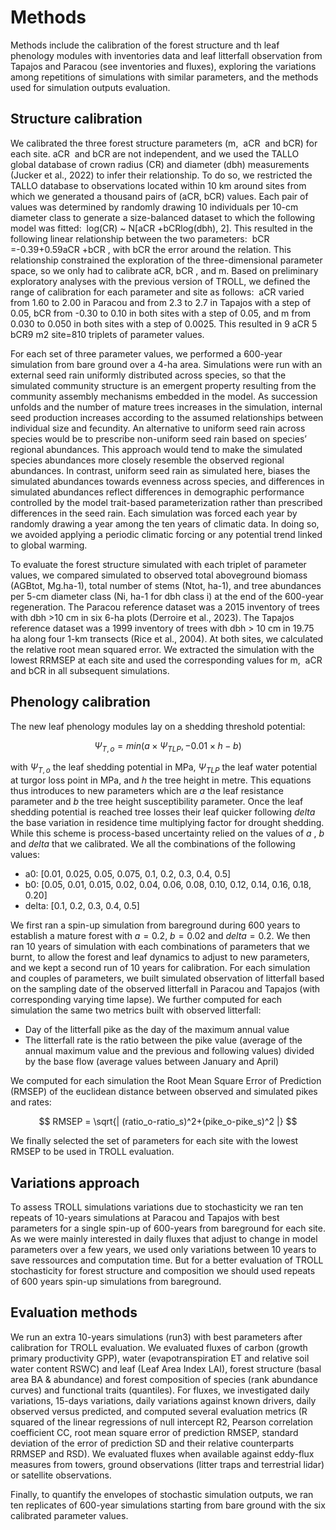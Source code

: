 # Methods

Methods include the calibration of the forest structure and th leaf phenology modules with inventories data and leaf litterfall observation from Tapajos and Paracou (see inventories and fluxes), exploring the variations among repetitions of simulations with similar parameters, and the methods used for simulation outputs evaluation.

## Structure calibration

We calibrated the three forest structure parameters (m,  aCR  and bCR) for each site. aCR  and bCR are not independent, and we used the TALLO global database of crown radius (CR) and diameter (dbh) measurements (Jucker et al., 2022) to infer their relationship. To do so, we restricted the TALLO database to observations located within 10 km around sites from which we generated a thousand pairs of (aCR, bCR) values. Each pair of values was determined by randomly drawing 10 individuals per 10-cm diameter class to generate a size-balanced dataset to which the following model was fitted:  log(CR) \~ N\[aCR +bCRlog(dbh), 2\]. This resulted in the following linear relationship between the two parameters:  bCR =-0.39+0.59aCR +bCR , with bCR the error around the relation. This relationship constrained the exploration of the three-dimensional parameter space, so we only had to calibrate aCR, bCR , and m. Based on preliminary exploratory analyses with the previous version of TROLL, we defined the range of calibration for each parameter and site as follows:  aCR varied from 1.60 to 2.00 in Paracou and from 2.3 to 2.7 in Tapajos with a step of 0.05, bCR from -0.30 to 0.10 in both sites with a step of 0.05, and m from 0.030 to 0.050 in both sites with a step of 0.0025. This resulted in 9 aCR 5 bCR9 m2 site=810 triplets of parameter values. 

For each set of three parameter values, we performed a 600-year simulation from bare ground over a 4-ha area. Simulations were run with an external seed rain uniformly distributed across species, so that the simulated community structure is an emergent property resulting from the community assembly mechanisms embedded in the model. As succession unfolds and the number of mature trees increases in the simulation, internal seed production increases according to the assumed relationships between individual size and fecundity. An alternative to uniform seed rain across species would be to prescribe non-uniform seed rain based on species' regional abundances. This approach would tend to make the simulated species abundances more closely resemble the observed regional abundances. In contrast, uniform seed rain as simulated here, biases the simulated abundances towards evenness across species, and differences in simulated abundances reflect differences in demographic performance controlled by the model trait-based parameterization rather than prescribed differences in the seed rain. Each simulation was forced each year by randomly drawing a year among the ten years of climatic data. In doing so, we avoided applying a periodic climatic forcing or any potential trend linked to global warming.

To evaluate the forest structure simulated with each triplet of parameter values, we compared simulated to observed total aboveground biomass (AGBtot, Mg.ha-1), total number of stems (Ntot, ha-1), and tree abundances per 5-cm diameter class (Ni, ha-1 for dbh class i) at the end of the 600-year regeneration. The Paracou reference dataset was a 2015 inventory of trees with dbh \>10 cm in six 6-ha plots (Derroire et al., 2023). The Tapajos reference dataset was a 1999 inventory of trees with dbh \> 10 cm in 19.75 ha along four 1-km transects (Rice et al., 2004). At both sites, we calculated the relative root mean squared error. We extracted the simulation with the lowest RRMSEP at each site and used the corresponding values for m,  aCR  and bCR in all subsequent simulations.

## Phenology calibration

The new leaf phenology modules lay on a shedding threshold potential:

$$
\Psi_{T,o}=min(a \times \Psi_{TLP}, -0.01\times h-b)
$$

with $\Psi_{T,o}$ the leaf shedding potential in MPa, $\Psi_{TLP}$ the leaf water potential at turgor loss point in MPa, and $h$ the tree height in metre. This equations thus introduces to new parameters which are $a$ the leaf resistance parameter and $b$ the tree height susceptibility parameter. Once the leaf shedding potential is reached tree losses their leaf quicker following $delta$ the base variation in residence time multiplying factor for drought shedding. While this scheme is process-based uncertainty relied on the values of $a$ , $b$ and $delta$ that we calibrated. We all the combinations of the following values:

-   a0: \[0.01, 0.025, 0.05, 0.075, 0.1, 0.2, 0.3, 0.4, 0.5\]
-   b0: \[0.05, 0.01, 0.015, 0.02, 0.04, 0.06, 0.08, 0.10, 0.12, 0.14, 0.16, 0.18, 0.20\]
-   delta: \[0.1, 0.2, 0.3, 0.4, 0.5\]

We first ran a spin-up simulation from bareground during 600 years to establish a mature forest with $a=0.2$, $b=0.02$ and $delta=0.2$. We then ran 10 years of simulation with each combinations of parameters that we burnt, to allow the forest and leaf dynamics to adjust to new parameters, and we kept a second run of 10 years for calibration. For each simulation and couples of parameters, we built simulated observation of litterfall based on the sampling date of the observed litterfall in Paracou and Tapajos (with corresponding varying time lapse). We further computed for each simulation the same two metrics built with observed litterfall:

-   Day of the litterfall pike as the day of the maximum annual value
-   The litterfall rate is the ratio between the pike value (average of the annual maximum value and the previous and following values) divided by the base flow (average values between January and April)

We computed for each simulation the Root Mean Square Error of Prediction (RMSEP) of the euclidean distance between observed and simulated pikes and rates:

$$
RMSEP = \sqrt{| (ratio_o-ratio_s)^2+(pike_o-pike_s)^2 |}
$$

We finally selected the set of parameters for each site with the lowest RMSEP to be used in TROLL evaluation.

## Variations approach

To assess TROLL simulations variations due to stochasticity we ran ten repeats of 10-years simulations at Paracou and Tapajos with best parameters for a single spin-up of 600-years from bareground for each site. As we were mainly interested in daily fluxes that adjust to change in model parameters over a few years, we used only variations between 10 years to save ressources and computation time. But for a better evaluation of TROLL stochasticity for forest structure and composition we should used repeats of 600 years spin-up simulations from bareground.

## Evaluation methods

We run an extra 10-years simulations (run3) with best parameters after calibration for TROLL evaluation. We evaluated fluxes of carbon (growth primary productivity GPP), water (evapotranspiration ET and relative soil water content RSWC) and leaf (Leaf Area Index LAI), forest structure (basal area BA & abundance) and forest composition of species (rank abundance curves) and functional traits (quantiles). For fluxes, we investigated daily variations, 15-days variations, daily variations against known drivers, daily observed versus predicted, and computed several evaluation metrics (R squared of the linear regressions of null intercept R2, Pearson correlation coefficient CC, root mean square error of prediction RMSEP, standard deviation of the error of prediction SD and their relative counterparts RRMSEP and RSD). We evaluated fluxes when available against eddy-flux measures from towers, ground observations (litter traps and terrestrial lidar) or satellite observations.

Finally, to quantify the envelopes of stochastic simulation outputs, we ran ten replicates of 600-year simulations starting from bare ground with the six calibrated parameter values.
